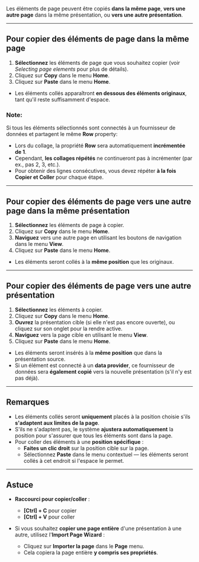 Les éléments de page peuvent être copiés **dans la même page**, **vers une autre page** dans la même présentation, ou **vers une autre présentation**.

***

## Pour copier des éléments de page dans la même page

1. **Sélectionnez** les éléments de page que vous souhaitez copier (voir *Selecting page elements* pour plus de détails).
2. Cliquez sur **Copy** dans le menu **Home**.
3. Cliquez sur **Paste** dans le menu **Home**.

* Les éléments collés apparaîtront **en dessous des éléments originaux**, tant qu'il reste suffisamment d'espace.

### Note:

Si tous les éléments sélectionnés sont connectés à un fournisseur de données et partagent le même **Row** property:

* Lors du collage, la propriété **Row** sera automatiquement **incrémentée de 1**.
* Cependant, **les collages répétés** ne continueront pas à incrémenter (par ex., pas 2, 3, etc.).
* Pour obtenir des lignes consécutives, vous devez répéter **à la fois Copier et Coller** pour chaque étape.

***

## Pour copier des éléments de page vers une autre page dans la même présentation

1. **Sélectionnez** les éléments de page à copier.
2. Cliquez sur **Copy** dans le menu **Home**.
3. **Naviguez** vers une autre page en utilisant les boutons de navigation dans le menu **View**.
4. Cliquez sur **Paste** dans le menu **Home**.

* Les éléments seront collés à la **même position** que les originaux.

***

## Pour copier des éléments de page vers une autre présentation

1. **Sélectionnez** les éléments à copier.
2. Cliquez sur **Copy** dans le menu **Home**.
3. **Ouvrez** la présentation cible (si elle n'est pas encore ouverte), ou cliquez sur son onglet pour la rendre active.
4. **Naviguez** vers la page cible en utilisant le menu **View**.
5. Cliquez sur **Paste** dans le menu **Home**.

* Les éléments seront insérés à la **même position** que dans la présentation source.
* Si un élément est connecté à un **data provider**, ce fournisseur de données sera **également copié** vers la nouvelle présentation (s'il n'y est pas déjà).

***

## Remarques

* Les éléments collés seront **uniquement** placés à la position choisie s'ils **s'adaptent aux limites de la page**.
* S'ils ne s'adaptent pas, le système **ajustera automatiquement** la position pour s'assurer que tous les éléments sont dans la page.
* Pour coller des éléments à une **position spécifique** :
  * **Faites un clic droit** sur la position cible sur la page.
  * Sélectionnez **Paste** dans le menu contextuel — les éléments seront collés à cet endroit si l'espace le permet.

***

## Astuce

* **Raccourci pour copier/coller** :
  * **\[Ctrl] + C** pour copier
  * **\[Ctrl] + V** pour coller

* Si vous souhaitez **copier une page entière** d'une présentation à une autre, utilisez l'**Import Page Wizard** :
  * Cliquez sur **Importer la page** dans le **Page** menu.
  * Cela copiera la page entière **y compris ses propriétés**.
